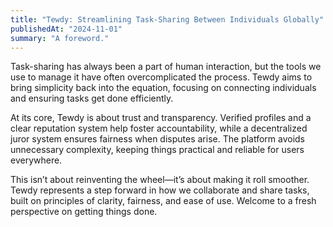 ```yaml
---
title: "Tewdy: Streamlining Task-Sharing Between Individuals Globally"
publishedAt: "2024-11-01"
summary: "A foreword."
---
```


Task-sharing has always been a part of human interaction, but the tools we use to manage it have often overcomplicated the process. Tewdy aims to bring simplicity back into the equation, focusing on connecting individuals and ensuring tasks get done efficiently.

At its core, Tewdy is about trust and transparency. Verified profiles and a clear reputation system help foster accountability, while a decentralized juror system ensures fairness when disputes arise. The platform avoids unnecessary complexity, keeping things practical and reliable for users everywhere.

This isn’t about reinventing the wheel—it’s about making it roll smoother. Tewdy represents a step forward in how we collaborate and share tasks, built on principles of clarity, fairness, and ease of use. Welcome to a fresh perspective on getting things done.
